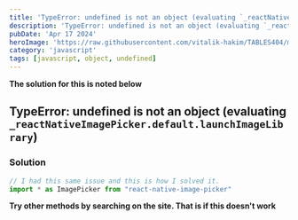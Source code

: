 ---
title: 'TypeError: undefined is not an object (evaluating `_reactNativeImagePicker.default.launchImageLibrary`)'
description: 'TypeError: undefined is not an object (evaluating `_reactNativeImagePicker.default.launchImageLibrary`)'
pubDate: 'Apr 17 2024'
heroImage: 'https://raw.githubusercontent.com/vitalik-hakim/TABLES404/main/error_b/JavaScript.png'
category: 'javascript'
tags: [javascript, object, undefined]
---

**The solution for this is noted below**

## TypeError: undefined is not an object (evaluating `_reactNativeImagePicker.default.launchImageLibrary`)

### Solution

```javascript
// I had this same issue and this is how I solved it.
import * as ImagePicker from "react-native-image-picker"
```
**Try other methods by searching on the site. That is if this doesn't work**
